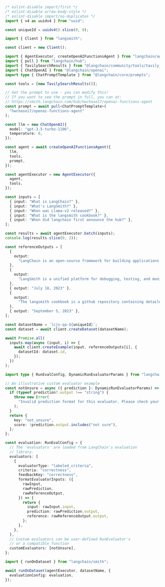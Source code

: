 ```typescript
/* eslint-disable import/first */
/* eslint-disable arrow-body-style */
/* eslint-disable import/no-duplicates */
import { v4 as uuidv4 } from "uuid";

const uniqueId = uuidv4().slice(0, 8);

import { Client } from "langsmith";

const client = new Client();

import { AgentExecutor, createOpenAIFunctionsAgent } from "langchain/agents";
import { pull } from "langchain/hub";
import { TavilySearchResults } from "@langchain/community/tools/tavily_search";
import { ChatOpenAI } from "@langchain/openai";
import type { ChatPromptTemplate } from "@langchain/core/prompts";

const tools = [new TavilySearchResults()];

// Get the prompt to use - you can modify this!
// If you want to see the prompt in full, you can at:
// https://smith.langchain.com/hub/hwchase17/openai-functions-agent
const prompt = await pull<ChatPromptTemplate>(
  "hwchase17/openai-functions-agent"
);

const llm = new ChatOpenAI({
  model: "gpt-3.5-turbo-1106",
  temperature: 0,
});

const agent = await createOpenAIFunctionsAgent({
  llm,
  tools,
  prompt,
});

const agentExecutor = new AgentExecutor({
  agent,
  tools,
});

const inputs = [
  { input: "What is LangChain?" },
  { input: "What's LangSmith?" },
  { input: "When was Llama-v2 released?" },
  { input: "What is the langsmith cookbook?" },
  { input: "When did langchain first announce the hub?" },
];

const results = await agentExecutor.batch(inputs);
console.log(results.slice(0, 2));

const referenceOutputs = [
  {
    output:
      "LangChain is an open-source framework for building applications using large language models. It is also the name of the company building LangSmith.",
  },
  {
    output:
      "LangSmith is a unified platform for debugging, testing, and monitoring language model applications and agents powered by LangChain",
  },
  { output: "July 18, 2023" },
  {
    output:
      "The langsmith cookbook is a github repository containing detailed examples of how to use LangSmith to debug, evaluate, and monitor large language model-powered applications.",
  },
  { output: "September 5, 2023" },
];

const datasetName = `lcjs-qa-${uniqueId}`;
const dataset = await client.createDataset(datasetName);

await Promise.all(
  inputs.map(async (input, i) => {
    await client.createExample(input, referenceOutputs[i], {
      datasetId: dataset.id,
    });
  })
);

import type { RunEvalConfig, DynamicRunEvaluatorParams } from "langchain/smith";

// An illustrative custom evaluator example
const notUnsure = async ({ prediction }: DynamicRunEvaluatorParams) => {
  if (typeof prediction?.output !== "string") {
    throw new Error(
      "Invalid prediction format for this evaluator. Please check your chain's outputs and try again."
    );
  }
  return {
    key: "not_unsure",
    score: !prediction.output.includes("not sure"),
  };
};

const evaluation: RunEvalConfig = {
  // The 'evaluators' are loaded from LangChain's evaluation
  // library.
  evaluators: [
    {
      evaluatorType: "labeled_criteria",
      criteria: "correctness",
      feedbackKey: "correctness",
      formatEvaluatorInputs: ({
        rawInput,
        rawPrediction,
        rawReferenceOutput,
      }) => {
        return {
          input: rawInput.input,
          prediction: rawPrediction.output,
          reference: rawReferenceOutput.output,
        };
      },
    },
  ],
  // Custom evaluators can be user-defined RunEvaluator's
  // or a compatible function
  customEvaluators: [notUnsure],
};

import { runOnDataset } from "langchain/smith";

await runOnDataset(agentExecutor, datasetName, {
  evaluationConfig: evaluation,
});
```
